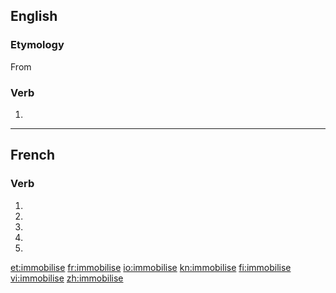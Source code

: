 {{also|immobilisé}}
==English==

===Etymology===
From {{etyl|fr|en}} {{term|immobiliser|lang=fr}}

===Verb===
{{en-verb|immobilis|ing}}

# {{alternative spelling of|immobilize}}
----
==French==

===Verb===
{{fr-verb-form}}

# {{conjugation of|immobiliser||1|s|pres|ind|lang=fr}}
# {{conjugation of|immobiliser||3|s|pres|ind|lang=fr}}
# {{conjugation of|immobiliser||1|s|pres|sub|lang=fr}}
# {{conjugation of|immobiliser||3|s|pres|sub|lang=fr}}
# {{conjugation of|immobiliser||2|s|imp|lang=fr}}

[[et:immobilise]]
[[fr:immobilise]]
[[io:immobilise]]
[[kn:immobilise]]
[[fi:immobilise]]
[[vi:immobilise]]
[[zh:immobilise]]
